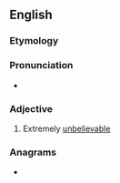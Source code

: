 {{also|unbefuckinglievable}}
==English==
===Etymology===
{{af|en|un-|-fucking-|believable}}
===Pronunciation===
* {{audio|en|En-au-unbe-fucking-lievable.ogg|Audio (AU)}}

===Adjective===
{{en-adj}}
# {{lb|en|slang|vulgar}} Extremely [[unbelievable]]

===Anagrams===
* {{anagrams|en|a=abbceeefgiikllnnuuv|unfuckingbelievable}}